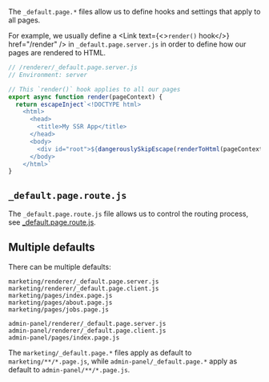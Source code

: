 
The `_default.page.*` files allow us to define hooks and settings that apply to all pages.

For example, we usually define a <Link text={<><code>render()</code> hook</>} href="/render" /> in `_default.page.server.js` in order to define how our pages are rendered to HTML.

```js
// /renderer/_default.page.server.js
// Environment: server

// This `render()` hook applies to all our pages
export async function render(pageContext) {
  return escapeInject`<!DOCTYPE html>
    <html>
      <head>
        <title>My SSR App</title>
      </head>
      <body>
        <div id="root">${dangerouslySkipEscape(renderToHtml(pageContext.Page))}</div>
      </body>
    </html>`
}
```


## `_default.page.route.js`

The `_default.page.route.js` file allows us to control the routing process, see [_default.page.route.js](/_default.page.route.js).


## Multiple defaults

There can be multiple defaults:

```
marketing/renderer/_default.page.server.js
marketing/renderer/_default.page.client.js
marketing/pages/index.page.js
marketing/pages/about.page.js
marketing/pages/jobs.page.js

admin-panel/renderer/_default.page.server.js
admin-panel/renderer/_default.page.client.js
admin-panel/pages/index.page.js
```

The `marketing/_default.page.*` files apply as default to `marketing/**/*.page.js`, while `admin-panel/_default.page.*` apply as default to `admin-panel/**/*.page.js`.
